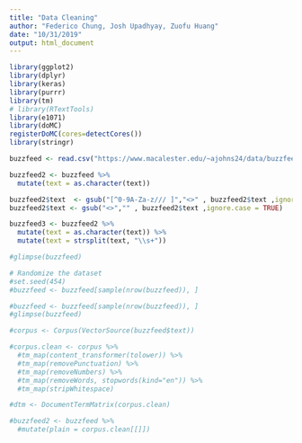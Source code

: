 ```yaml
---
title: "Data Cleaning"
author: "Federico Chung, Josh Upadhyay, Zuofu Huang"
date: "10/31/2019"
output: html_document
---
```

```r
library(ggplot2)
library(dplyr)
library(keras)
library(purrr)
library(tm)
# library(RTextTools)
library(e1071)
library(doMC)
registerDoMC(cores=detectCores())
library(stringr)
```

```r
buzzfeed <- read.csv("https://www.macalester.edu/~ajohns24/data/buzzfeed.csv")
```

```r
buzzfeed2 <- buzzfeed %>%
  mutate(text = as.character(text)) 
```

```r
buzzfeed2$text  <- gsub("[^0-9A-Za-z/// ]","<>" , buzzfeed2$text ,ignore.case = TRUE)
buzzfeed2$text <- gsub("<>","" , buzzfeed2$text ,ignore.case = TRUE)
```

```r
buzzfeed3 <- buzzfeed2 %>%
  mutate(text = as.character(text)) %>%
  mutate(text = strsplit(text, "\\s+"))
```

```r
#glimpse(buzzfeed)
```

```r
# Randomize the dataset
#set.seed(454)
#buzzfeed <- buzzfeed[sample(nrow(buzzfeed)), ]

#buzzfeed <- buzzfeed[sample(nrow(buzzfeed)), ]
#glimpse(buzzfeed)
```

```r
#corpus <- Corpus(VectorSource(buzzfeed$text))
```

```r
#corpus.clean <- corpus %>%
  #tm_map(content_transformer(tolower)) %>% 
  #tm_map(removePunctuation) %>%
  #tm_map(removeNumbers) %>%
  #tm_map(removeWords, stopwords(kind="en")) %>%
  #tm_map(stripWhitespace)
```

```r
#dtm <- DocumentTermMatrix(corpus.clean)
```

```r
#buzzfeed2 <- buzzfeed %>%
  #mutate(plain = corpus.clean[[]])
```


